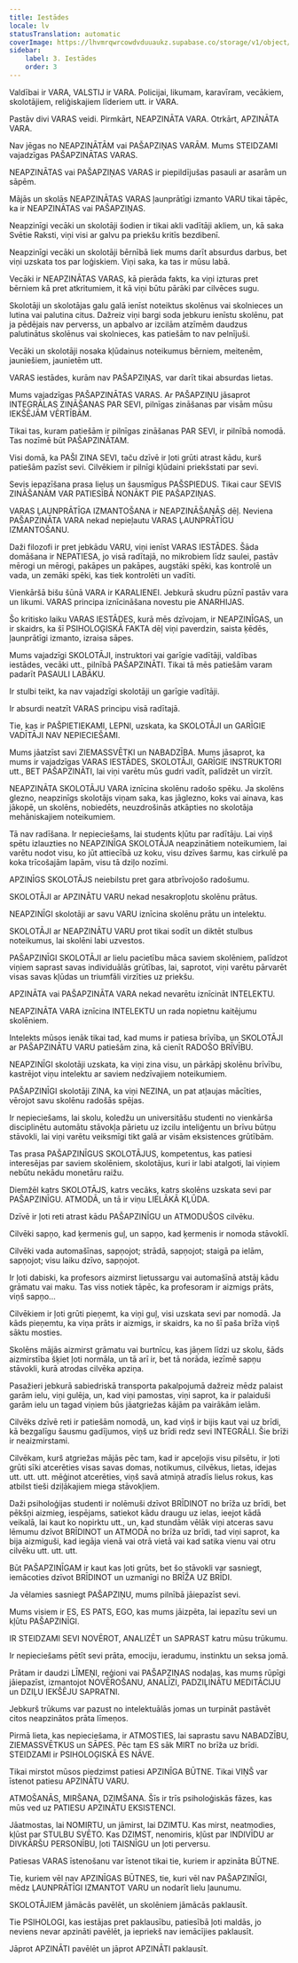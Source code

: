 ```yaml
---
title: Iestādes
locale: lv
statusTranslation: automatic
coverImage: https://lhvmrqwrcowdvduuaukz.supabase.co/storage/v1/object/public/strapi-uploads/small_cover-educacion-fundamental.webp-2d51a7828a2b1309555be27f7e2a61a0.webp
sidebar:
    label: 3. Iestādes
    order: 3
---
```

Valdībai ir VARA, VALSTIJ ir VARA. Policijai, likumam, karavīram, vecākiem, skolotājiem, reliģiskajiem līderiem utt. ir VARA.

Pastāv divi VARAS veidi. Pirmkārt, NEAPZINĀTA VARA. Otrkārt, APZINĀTA VARA.

Nav jēgas no NEAPZINĀTĀM vai PAŠAPZIŅAS VARĀM. Mums STEIDZAMI vajadzīgas PAŠAPZINĀTAS VARAS.

NEAPZINĀTAS vai PAŠAPZIŅAS VARAS ir piepildījušas pasauli ar asarām un sāpēm.

Mājās un skolās NEAPZINĀTAS VARAS ļaunprātīgi izmanto VARU tikai tāpēc, ka ir NEAPZINĀTAS vai PAŠAPZIŅAS.

Neapzinīgi vecāki un skolotāji šodien ir tikai akli vadītāji akliem, un, kā saka Svētie Raksti, viņi visi ar galvu pa priekšu kritīs bezdibenī.

Neapzinīgi vecāki un skolotāji bērnībā liek mums darīt absurdus darbus, bet viņi uzskata tos par loģiskiem. Viņi saka, ka tas ir mūsu labā.

Vecāki ir NEAPZINĀTAS VARAS, kā pierāda fakts, ka viņi izturas pret bērniem kā pret atkritumiem, it kā viņi būtu pārāki par cilvēces sugu.

Skolotāji un skolotājas galu galā ienīst noteiktus skolēnus vai skolnieces un lutina vai palutina citus. Dažreiz viņi bargi soda jebkuru ienīstu skolēnu, pat ja pēdējais nav perverss, un apbalvo ar izcilām atzīmēm daudzus palutinātus skolēnus vai skolnieces, kas patiešām to nav pelnījuši.

Vecāki un skolotāji nosaka kļūdainus noteikumus bērniem, meitenēm, jauniešiem, jaunietēm utt.

VARAS iestādes, kurām nav PAŠAPZIŅAS, var darīt tikai absurdas lietas.

Mums vajadzīgas PAŠAPZINĀTAS VARAS. Ar PAŠAPZIŅU jāsaprot INTEGRĀLAS ZINĀŠANAS PAR SEVI, pilnīgas zināšanas par visām mūsu IEKŠĒJĀM VĒRTĪBĀM.

Tikai tas, kuram patiešām ir pilnīgas zināšanas PAR SEVI, ir pilnībā nomodā. Tas nozīmē būt PAŠAPZINĀTAM.

Visi domā, ka PAŠI ZINA SEVI, taču dzīvē ir ļoti grūti atrast kādu, kurš patiešām pazīst sevi. Cilvēkiem ir pilnīgi kļūdaini priekšstati par sevi.

Sevis iepazīšana prasa lielus un šausmīgus PAŠSPIEDUS. Tikai caur SEVIS ZINĀŠANĀM VAR PATIESĪBĀ NONĀKT PIE PAŠAPZIŅAS.

VARAS ĻAUNPRĀTĪGA IZMANTOŠANA ir NEAPZINĀŠANĀS dēļ. Neviena PAŠAPZINĀTA VARA nekad nepieļautu VARAS ĻAUNPRĀTĪGU IZMANTOŠANU.

Daži filozofi ir pret jebkādu VARU, viņi ienīst VARAS IESTĀDES. Šāda domāšana ir NEPATIESA, jo visā radītajā, no mikrobiem līdz saulei, pastāv mērogi un mērogi, pakāpes un pakāpes, augstāki spēki, kas kontrolē un vada, un zemāki spēki, kas tiek kontrolēti un vadīti.

Vienkāršā bišu šūnā VARA ir KARALIENEI. Jebkurā skudru pūznī pastāv vara un likumi. VARAS principa iznīcināšana novestu pie ANARHIJAS.

Šo kritisko laiku VARAS IESTĀDES, kurā mēs dzīvojam, ir NEAPZINĪGAS, un ir skaidrs, ka šī PSIHOLOĢISKĀ FAKTA dēļ viņi paverdzin, saista ķēdēs, ļaunprātīgi izmanto, izraisa sāpes.

Mums vajadzīgi SKOLOTĀJI, instruktori vai garīgie vadītāji, valdības iestādes, vecāki utt., pilnībā PAŠAPZINĀTI. Tikai tā mēs patiešām varam padarīt PASAULI LABĀKU.

Ir stulbi teikt, ka nav vajadzīgi skolotāji un garīgie vadītāji.

Ir absurdi neatzīt VARAS principu visā radītajā.

Tie, kas ir PAŠPIETIEKAMI, LEPNI, uzskata, ka SKOLOTĀJI un GARĪGIE VADĪTĀJI NAV NEPIECIEŠAMI.

Mums jāatzīst savi ZIEMASSVĒTKI un NABADZĪBA. Mums jāsaprot, ka mums ir vajadzīgas VARAS IESTĀDES, SKOLOTĀJI, GARĪGIE INSTRUKTORI utt., BET PAŠAPZINĀTI, lai viņi varētu mūs gudri vadīt, palīdzēt un virzīt.

NEAPZINĀTA SKOLOTĀJU VARA iznīcina skolēnu radošo spēku. Ja skolēns glezno, neapzinīgs skolotājs viņam saka, kas jāglezno, koks vai ainava, kas jākopē, un skolēns, nobiedēts, neuzdrošinās atkāpties no skolotāja mehāniskajiem noteikumiem.

Tā nav radīšana. Ir nepieciešams, lai students kļūtu par radītāju. Lai viņš spētu izlauzties no NEAPZINĪGA SKOLOTĀJA neapzinātiem noteikumiem, lai varētu nodot visu, ko jūt attiecībā uz koku, visu dzīves šarmu, kas cirkulē pa koka trīcošajām lapām, visu tā dziļo nozīmi.

APZINĪGS SKOLOTĀJS neiebilstu pret gara atbrīvojošo radošumu.

SKOLOTĀJI ar APZINĀTU VARU nekad nesakropļotu skolēnu prātus.

NEAPZINĪGI skolotāji ar savu VARU iznīcina skolēnu prātu un intelektu.

SKOLOTĀJI ar NEAPZINĀTU VARU prot tikai sodīt un diktēt stulbus noteikumus, lai skolēni labi uzvestos.

PAŠAPZINĪGI SKOLOTĀJI ar lielu pacietību māca saviem skolēniem, palīdzot viņiem saprast savas individuālās grūtības, lai, saprotot, viņi varētu pārvarēt visas savas kļūdas un triumfāli virzīties uz priekšu.

APZINĀTA vai PAŠAPZINĀTA VARA nekad nevarētu iznīcināt INTELEKTU.

NEAPZINĀTA VARA iznīcina INTELEKTU un rada nopietnu kaitējumu skolēniem.

Intelekts mūsos ienāk tikai tad, kad mums ir patiesa brīvība, un SKOLOTĀJI ar PAŠAPZINĀTU VARU patiešām zina, kā cienīt RADOŠO BRĪVĪBU.

NEAPZINĪGI skolotāji uzskata, ka viņi zina visu, un pārkāpj skolēnu brīvību, kastrējot viņu intelektu ar saviem nedzīvajiem noteikumiem.

PAŠAPZINĪGI skolotāji ZINA, ka viņi NEZINA, un pat atļaujas mācīties, vērojot savu skolēnu radošās spējas.

Ir nepieciešams, lai skolu, koledžu un universitāšu studenti no vienkārša disciplinētu automātu stāvokļa pārietu uz izcilu inteliģentu un brīvu būtņu stāvokli, lai viņi varētu veiksmīgi tikt galā ar visām eksistences grūtībām.

Tas prasa PAŠAPZINĪGUS SKOLOTĀJUS, kompetentus, kas patiesi interesējas par saviem skolēniem, skolotājus, kuri ir labi atalgoti, lai viņiem nebūtu nekādu monetāru raižu.

Diemžēl katrs SKOLOTĀJS, katrs vecāks, katrs skolēns uzskata sevi par PAŠAPZINĪGU. ATMODĀ, un tā ir viņu LIELĀKĀ KĻŪDA.

Dzīvē ir ļoti reti atrast kādu PAŠAPZINĪGU un ATMODUŠOS cilvēku.

Cilvēki sapņo, kad ķermenis guļ, un sapņo, kad ķermenis ir nomoda stāvoklī.

Cilvēki vada automašīnas, sapņojot; strādā, sapņojot; staigā pa ielām, sapņojot; visu laiku dzīvo, sapņojot.

Ir ļoti dabiski, ka profesors aizmirst lietussargu vai automašīnā atstāj kādu grāmatu vai maku. Tas viss notiek tāpēc, ka profesoram ir aizmigs prāts, viņš sapņo...

Cilvēkiem ir ļoti grūti pieņemt, ka viņi guļ, visi uzskata sevi par nomodā. Ja kāds pieņemtu, ka viņa prāts ir aizmigs, ir skaidrs, ka no šī paša brīža viņš sāktu mosties.

Skolēns mājās aizmirst grāmatu vai burtnīcu, kas jāņem līdzi uz skolu, šāds aizmirstība šķiet ļoti normāla, un tā arī ir, bet tā norāda, iezīmē sapņu stāvokli, kurā atrodas cilvēka apziņa.

Pasažieri jebkurā sabiedriskā transporta pakalpojumā dažreiz mēdz palaist garām ielu, viņi gulēja, un, kad viņi pamostas, viņi saprot, ka ir palaiduši garām ielu un tagad viņiem būs jāatgriežas kājām pa vairākām ielām.

Cilvēks dzīvē reti ir patiešām nomodā, un, kad viņš ir bijis kaut vai uz brīdi, kā bezgalīgu šausmu gadījumos, viņš uz brīdi redz sevi INTEGRĀLI. Šie brīži ir neaizmirstami.

Cilvēkam, kurš atgriežas mājās pēc tam, kad ir apceļojis visu pilsētu, ir ļoti grūti sīki atcerēties visas savas domas, notikumus, cilvēkus, lietas, idejas utt. utt. utt. mēģinot atcerēties, viņš savā atmiņā atradīs lielus rokus, kas atbilst tieši dziļākajiem miega stāvokļiem.

Daži psiholoģijas studenti ir nolēmuši dzīvot BRĪDINOT no brīža uz brīdi, bet pēkšņi aizmieg, iespējams, satiekot kādu draugu uz ielas, ieejot kādā veikalā, lai kaut ko nopirktu utt., un, kad stundām vēlāk viņi atceras savu lēmumu dzīvot BRĪDINOT un ATMODĀ no brīža uz brīdi, tad viņi saprot, ka bija aizmiguši, kad iegāja vienā vai otrā vietā vai kad satika vienu vai otru cilvēku utt. utt. utt.

Būt PAŠAPZINĪGAM ir kaut kas ļoti grūts, bet šo stāvokli var sasniegt, iemācoties dzīvot BRĪDINOT un uzmanīgi no BRĪŽA UZ BRĪDI.

Ja vēlamies sasniegt PAŠAPZIŅU, mums pilnībā jāiepazīst sevi.

Mums visiem ir ES, ES PATS, EGO, kas mums jāizpēta, lai iepazītu sevi un kļūtu PAŠAPZINĪGI.

IR STEIDZAMI SEVI NOVĒROT, ANALIZĒT un SAPRAST katru mūsu trūkumu.

Ir nepieciešams pētīt sevi prāta, emociju, ieradumu, instinktu un seksa jomā.

Prātam ir daudzi LĪMEŅI, reģioni vai PAŠAPZIŅAS nodaļas, kas mums rūpīgi jāiepazīst, izmantojot NOVĒROŠANU, ANALĪZI, PADZIĻINĀTU MEDITĀCIJU un DZIĻU IEKŠĒJU SAPRATNI.

Jebkurš trūkums var pazust no intelektuālās jomas un turpināt pastāvēt citos neapzinātos prāta līmeņos.

Pirmā lieta, kas nepieciešama, ir ATMOSTIES, lai saprastu savu NABADZĪBU, ZIEMASSVĒTKUS un SĀPES. Pēc tam ES sāk MIRT no brīža uz brīdi. STEIDZAMI ir PSIHOLOĢISKĀ ES NĀVE.

Tikai mirstot mūsos piedzimst patiesi APZINĪGA BŪTNE. Tikai VIŅŠ var īstenot patiesu APZINĀTU VARU.

ATMOŠANĀS, MIRŠANA, DZIMŠANA. Šīs ir trīs psiholoģiskās fāzes, kas mūs ved uz PATIESU APZINĀTU EKSISTENCI.

Jāatmostas, lai NOMIRTU, un jāmirst, lai DZIMTU. Kas mirst, neatmodies, kļūst par STULBU SVĒTO. Kas DZIMST, nenomiris, kļūst par INDIVĪDU ar DIVKĀRŠU PERSONĪBU, ļoti TAISNĪGU un ļoti perversu.

Patiesas VARAS īstenošanu var īstenot tikai tie, kuriem ir apzināta BŪTNE.

Tie, kuriem vēl nav APZINĪGAS BŪTNES, tie, kuri vēl nav PAŠAPZINĪGI, mēdz ĻAUNPRĀTĪGI IZMANTOT VARU un nodarīt lielu ļaunumu.

SKOLOTĀJIEM jāmācās pavēlēt, un skolēniem jāmācās paklausīt.

Tie PSIHOLOGI, kas iestājas pret paklausību, patiesībā ļoti maldās, jo neviens nevar apzināti pavēlēt, ja iepriekš nav iemācījies paklausīt.

Jāprot APZINĀTI pavēlēt un jāprot APZINĀTI paklausīt.

